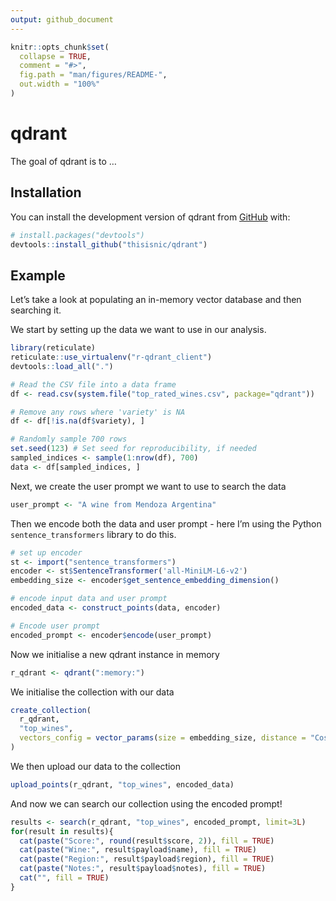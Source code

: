 ```yaml
---
output: github_document
---
```


<!-- README.md is generated from README.Rmd. Please edit that file -->

```r
knitr::opts_chunk$set(
  collapse = TRUE,
  comment = "#>",
  fig.path = "man/figures/README-",
  out.width = "100%"
)
```

# qdrant

<!-- badges: start -->
<!-- badges: end -->

The goal of qdrant is to ...

## Installation

You can install the development version of qdrant from [GitHub](https://github.com/) with:

``` r
# install.packages("devtools")
devtools::install_github("thisisnic/qdrant")
```

## Example

Let's take a look at populating an in-memory vector database and then searching it.

We start by setting up the data we want to use in our analysis.

```r
library(reticulate)
reticulate::use_virtualenv("r-qdrant_client")
devtools::load_all(".")

# Read the CSV file into a data frame
df <- read.csv(system.file("top_rated_wines.csv", package="qdrant"))

# Remove any rows where 'variety' is NA
df <- df[!is.na(df$variety), ]

# Randomly sample 700 rows
set.seed(123) # Set seed for reproducibility, if needed
sampled_indices <- sample(1:nrow(df), 700)
data <- df[sampled_indices, ]
```

Next, we create the user prompt we want to use to search the data

```r
user_prompt <- "A wine from Mendoza Argentina"
```

Then we encode both the data and user prompt - here I'm using the Python `sentence_transformers` library to do this.

```r
# set up encoder
st <- import("sentence_transformers")
encoder <- st$SentenceTransformer('all-MiniLM-L6-v2')
embedding_size <- encoder$get_sentence_embedding_dimension()

# encode input data and user prompt
encoded_data <- construct_points(data, encoder)

# Encode user prompt
encoded_prompt <- encoder$encode(user_prompt)
```

Now we initialise a new qdrant instance in memory

```r
r_qdrant <- qdrant(":memory:")
```

We initialise the collection with our data

```r
create_collection(
  r_qdrant,
  "top_wines", 
  vectors_config = vector_params(size = embedding_size, distance = "Cosine")
)
```

We then upload our data to the collection

```r
upload_points(r_qdrant, "top_wines", encoded_data)
```

And now we can search our collection using the encoded prompt!

```r
results <- search(r_qdrant, "top_wines", encoded_prompt, limit=3L)
for(result in results){
  cat(paste("Score:", round(result$score, 2)), fill = TRUE)
  cat(paste("Wine:", result$payload$name), fill = TRUE)
  cat(paste("Region:", result$payload$region), fill = TRUE)
  cat(paste("Notes:", result$payload$notes), fill = TRUE)
  cat("", fill = TRUE)
}
```
